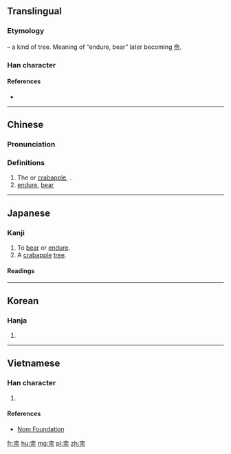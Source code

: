 {{also|奈}}
==Translingual==
{{rfi}}
{{wikipedia|Malus asiatica}}
{{wikispecies|Malus asiatica}}

===Etymology===
{{Han compound|木|t1=tree|示}} – a kind of tree. Meaning of “endure, bear” later becoming [[奈]].

===Han character===
{{Han char|rn=75|rad=木|as=05|sn=9|four=40901|canj=DMMF,XDMMF|ids=⿱木示}}

====References====
* {{Han ref|kx=0520.230|dkj=14659|dj=0908.180|hdz=21176.090|uh=67F0|ud=26608|bh=CF55|bd=53077}}

----

==Chinese==
{{zh-forms}}

===Pronunciation===
{{zh-pron
|m=nài
|c=noi6
|mc=y
|oc=y
|ma=
|cat=pn,v
}}

===Definitions===
# The {{vern|Chinese apple}} or [[crabapple]], {{taxlink|Malus asiatica|species|noshow=1}}.
# [[endure]], [[bear]]

----

==Japanese==

===Kanji===
{{ja-kanji|grade=uc|rs=木05}}

# To [[bear]] or [[endure]].
# A [[crabapple]] [[tree]].

====Readings====
{{ja-readings
|on=[[な]] (na), [[だい]] (dai)
|kun=[[いかん]] (ikan), [[からなし]] (karanashi)
}}

----

==Korean==

===Hanja===
{{ko-hanja|hangeul=내|eumhun=|rv=nae|mr=nae|y=nay}}

# {{defn|lang=ko|sort=木05}}

----

==Vietnamese==

===Han character===
{{vi-readings|rs=木05|hanviet=nại}}

# {{defn|lang=vi|sort=木05}}

====References====
* [http://nomfoundation.org/common/nom_details.php?codepoint=67f0 Nom Foundation]

[[fr:柰]]
[[hu:柰]]
[[mg:柰]]
[[pl:柰]]
[[zh:柰]]